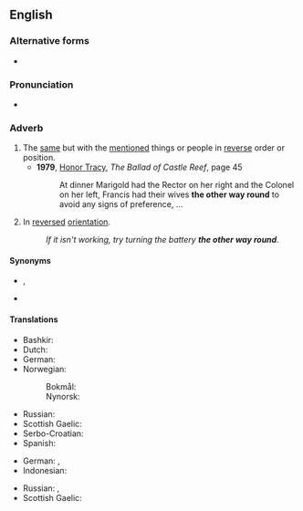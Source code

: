 {{was wotd|2008|July|8}}
==English==

===Alternative forms===
* {{l|en|the other way around}}

===Pronunciation===
* {{audio|en-us-the other way round.ogg|Audio (US)|lang=en}}

===Adverb===
{{en-adv|head=the [[other]] [[way]] [[round]]|-}}

# The [[same]] but with the [[mention]]ed things or people in [[reverse]] order or position.
#* '''1979''', [[w:Honor Tracy|Honor Tracy]], ''The Ballad of Castle Reef'', page 45
#*: At dinner Marigold had the Rector on her right and the Colonel on her left, Francis had their wives '''the other way round''' to avoid any signs of preference, …
# In [[reversed]] [[orientation]].
#: ''If it isn't working, try turning the battery '''the other way round'''.''

====Synonyms====
* {{sense|same, but with mentioned things in reverse order}} {{l|en|conversely}}, {{l|en|vice versa}}
* {{sense|in reversed orientation}} {{l|en|backwards}}

====Translations====
{{trans-top|same but with mentioned things reversed}}
* Bashkir: {{t|ba|киреһенсә|sc=Cyrl}}
* Dutch: {{t+|nl|omgekeerd}}
* German: {{t+|de|umgekehrt}}
* Norwegian:
*: Bokmål: {{t|nb|omvendt}}
*: Nynorsk: {{t|nn|omvend}}
{{trans-mid}}
* Russian: {{t+|ru|наоборо́т}}
* Scottish Gaelic: {{t|gd|air an rathad eile}}
* Serbo-Croatian: {{t+|sh|obrnuto}}
* Spanish: {{t|es|al revés}}
{{trans-bottom}}

{{trans-top|in reversed orientation}}
* German: {{t+|de|andersherum}}, {{t+|de|andersrum}}
* Indonesian: {{t+|id|terbalik}}
{{trans-mid}}
* Russian: {{t+|ru|наза́д}}, {{t+|ru|за́дом наперёд}}
* Scottish Gaelic: {{t|gd|air an rathad eile}}
{{trans-bottom}}